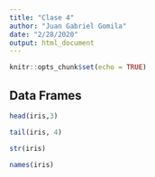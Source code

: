 ```yaml
---
title: "Clase 4"
author: "Juan Gabriel Gomila"
date: "2/28/2020"
output: html_document
---
```


```r
knitr::opts_chunk$set(echo = TRUE)
```

## Data Frames

```r
head(iris,3)

tail(iris, 4)

str(iris)

names(iris)
```

